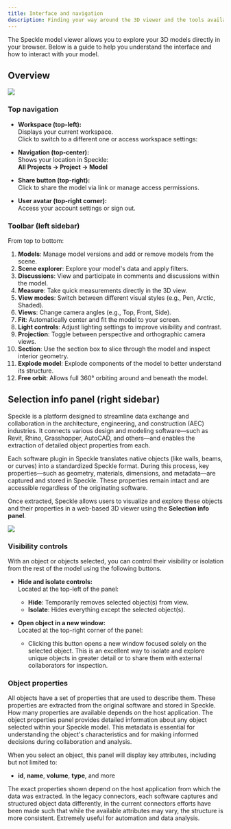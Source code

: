 ```yaml
---
title: Interface and navigation 
description: Finding your way around the 3D viewer and the tools available to you.
---
```

The Speckle model viewer allows you to explore your 3D models directly in your browser. Below is a guide to help you 
understand the interface and how to interact with your model.

## Overview

<Frame>
<img src="/images/3d-viewer/navigation_overview.jpg" />
</Frame>

### Top navigation

- **Workspace (top-left):**  
  Displays your current workspace.  
  Click to switch to a different one or access workspace settings:  

- **Navigation (top-center):**  
  Shows your location in Speckle:  
  **All Projects → Project → Model**  

- **Share button (top-right):**  
  Click to share the model via link or manage access permissions.

- **User avatar (top-right corner):**  
  Access your account settings or sign out.

### Toolbar (left sidebar)

From top to bottom:

1. **Models**: Manage model versions and add or remove models from the scene.
2. **Scene explorer**: Explore your model's data and apply filters.
3. **Discussions**: View and participate in comments and discussions within the model.
4. **Measure**: Take quick measurements directly in the 3D view.
5. **View modes**: Switch between different visual styles (e.g., Pen, Arctic, Shaded).
6. **Views**: Change camera angles (e.g., Top, Front, Side).
7. **Fit**: Automatically center and fit the model to your screen.
8. **Light controls**: Adjust lighting settings to improve visibility and contrast.
9. **Projection**: Toggle between perspective and orthographic camera views.
10. **Section**: Use the section box to slice through the model and inspect interior geometry.
11. **Explode model**: Explode components of the model to better understand its structure.
12. **Free orbit**: Allows full 360° orbiting around and beneath the model.

## Selection info panel (right sidebar)

Speckle is a platform designed to streamline data exchange and collaboration in the architecture, engineering, and construction 
(AEC) industries. It connects various design and modeling software—such as Revit, Rhino, Grasshopper, AutoCAD, and others—and 
enables the extraction of detailed object properties from each.

Each software plugin in Speckle translates native objects (like walls, beams, or curves) into a standardized Speckle format. 
During this process, key properties—such as geometry, materials, dimensions, and metadata—are captured and stored in Speckle. 
These properties remain intact and are accessible regardless of the originating software.

Once extracted, Speckle allows users to visualize and explore these objects and their properties in a web-based 3D viewer 
using the **Selection info panel**.

<Frame>
<img src="/images/3d-viewer/sel_info_panel.jpg" />
</Frame>

### Visibility controls
With an object or objects selected, you can control their visibility or isolation from the rest of the model using the following buttons.

- **Hide and isolate controls:**  
  Located at the top-left of the panel:
  - **Hide**: Temporarily removes selected object(s) from view.
  - **Isolate**: Hides everything except the selected object(s).

- **Open object in a new window:**  
  Located at the top-right corner of the panel:
  - Clicking this button opens a new window focused solely on the selected object. This is an excellent way to isolate 
    and explore unique objects in greater detail or to share them with external collaborators for inspection.


### Object properties

All objects have a set of properties that are used to describe them. These properties are extracted from the original software 
and stored in Speckle. How many properties are available depends on the host application. The object properties panel provides 
detailed information about any object selected within your Speckle model. This metadata is essential for understanding the 
object's characteristics and for making informed decisions during collaboration and analysis.

When you select an object, this panel will display key attributes, including but not limited to:
- **id**, **name**, **volume**, **type**, and more

<Note>The exact properties shown depend on the host application from which the data was extracted. In the legacy connectors, each 
software captures and structured object data differently, in the current connectors efforts have been made such that while the 
available attributes may vary, the structure is more consistent. Extremely useful for automation and data analysis.</Note>

